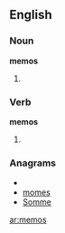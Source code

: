 ==English==

===Noun===
'''memos'''

# {{plural of|[[memo]]}}

===Verb===
'''memos'''

# {{third-person singular of|[[memo]]}}

===Anagrams===
* {{alphagram|emmos}}
* [[momes#English|momes]]
* [[Somme#English|Somme]]

[[ar:memos]]